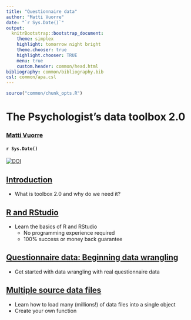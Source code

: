 ```yaml
---
title: "Questionnaire data"
author: "Matti Vuorre"
date: "`r Sys.Date()`"
output:
  knitrBootstrap::bootstrap_document:
    theme: simplex
    highlight: tomorrow night bright
    theme.chooser: true
    highlight.chooser: TRUE
    menu: true
    custom.header: common/head.html
bibliography: common/bibliography.bib
csl: common/apa.csl
---
```


```r
source("common/chunk_opts.R")
```

# The Psychologist's data toolbox 2.0
### [Matti Vuorre](mailto:mv2521@columbia.edu)
#### `r Sys.Date()`
[![DOI](https://zenodo.org/badge/20002/mvuorre/toolbox.svg)](https://zenodo.org/badge/latestdoi/20002/mvuorre/toolbox)

## [Introduction](http://mvuorre.github.io/toolbox/introduction/introduction.html)

* What is toolbox 2.0 and why do we need it?

## [R and RStudio](http://mvuorre.github.io/toolbox/rrstudio/rrstudio.html)

* Learn the basics of R and RStudio
    - No programming experience required
    - 100% success or money back guarantee

## [Questionnaire data: Beginning data wrangling](http://mvuorre.github.io/toolbox/questionnaire/questionnaire.html)

* Get started with data wrangling with real questionnaire data

## [Multiple source data files](http://mvuorre.github.io/toolbox/questionnaire/questionnaire.html)

* Learn how to load many (millions!) of data files into a single object
* Create your own function

